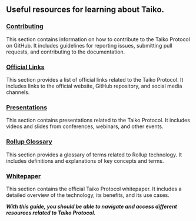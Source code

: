 ## Useful resources for learning about Taiko.

### [Contributing](resources/contributing)

This section contains information on how to contribute to the Taiko Protocol on GitHub. It includes guidelines for reporting issues, submitting pull requests, and contributing to the documentation.

### [Official Links](resources/official-links)

This section provides a list of official links related to the Taiko Protocol. It includes links to the official website, GitHub repository, and social media channels.

### [Presentations](resources/presentations)

This section contains presentations related to the Taiko Protocol. It includes videos and slides from conferences, webinars, and other events.

### [Rollup Glossary](resources/rollup-glossary)

This section provides a glossary of terms related to Rollup technology. It includes definitions and explanations of key concepts and terms.

### [Whitepaper](resources/whitepaper)

This section contains the official Taiko Protocol whitepaper. It includes a detailed overview of the technology, its benefits, and its use cases.

**_With this guide, you should be able to navigate and access different resources related to Taiko Protocol._**
